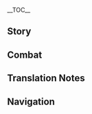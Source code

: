 {{CharacterTabs}}
{{LanguageTabs}}
{{Stub|1={{Meta/VO|tl=1|rm=1}}}}
__TOC__
==Story==
{{VO/Story
|character           = Kujou Sara
|language            = ko
|name                = 쿠죠 사라

|vo_01_01_title      = 첫 만남…
|vo_01_01_subtitle   = Hello
|vo_01_01_file       = VO_{language}{character} Hello.ogg
|vo_01_01_tx         = 내 이름은 쿠죠 사라, 기억 못 해도 괜찮아. 단 이것만 기억해. 난 영원히 이나즈마를 지키며 번개 신의 뜻을 행하고, 어떤 적이든 모두 제거할 것이다! 훗… 긴장하지 마, 너와 함께 하기로 한 이상 내 본분을 다할 테니까. 난 대의 외의 것은 따지지 않거든
|vo_01_01_rm         = 
|vo_01_01_tl         = 

|vo_02_01_title      = 잡담・정곡
|vo_02_01_subtitle   = Chat: Target
|vo_02_01_file       = VO_{language}{character} Chat - Target.ogg
|vo_02_01_tx         = 마음, 활 그리고 화살이 하나가 되어야만 과녁의 정중앙을 명중시킬 수 있지
|vo_02_01_rm         = 
|vo_02_01_tl         = 

|vo_02_02_title      = 잡담・영원함
|vo_02_02_subtitle   = Chat: Eternity
|vo_02_02_file       = VO_{language}{character} Chat - Eternity.ogg
|vo_02_02_tx         = 쇼군님을 위해 「영원함」을 실현하는 게 내 「염원」이야
|vo_02_02_rm         = 
|vo_02_02_tl         = 

|vo_02_03_title      = 잡담・사명
|vo_02_03_subtitle   = Chat: Duty
|vo_02_03_file       = VO_{language}{character} Chat - Duty.ogg
|vo_02_03_tx         = 텐구의 본분은 산림을 지키는 것이고, 쿠죠 가문의 사명은 이나즈마를 지키는 것이지. 둘은 다를 게 없어
|vo_02_03_rm         = 
|vo_02_03_tl         = 

|vo_03_01_title      = 비가 올 때…
|vo_03_01_subtitle   = When It Rains
|vo_03_01_file       = VO_{language}{character} When It Rains.ogg
|vo_03_01_tx         = 빗방울 소리에 발소리가 묻힐 수 있으니 조심해
|vo_03_01_rm         = 
|vo_03_01_tl         = 

|vo_03_02_title      = 번개가 칠 때…
|vo_03_02_subtitle   = When Thunder Strikes
|vo_03_02_file       = VO_{language}{character} When Thunder Strikes.ogg
|vo_03_02_tx         = 들리나? 천둥은 쇼군님의 뜻이다
|vo_03_02_rm         = 
|vo_03_02_tl         = 

|vo_03_03_title      = 눈이 올 때…
|vo_03_03_subtitle   = When It Snows
|vo_03_03_file       = VO_{language}{character} When It Snows.ogg
|vo_03_03_tx         = 눈송이를 간직하고 싶지만, 손 위에선 더 빨리 녹아버릴 뿐이지
|vo_03_03_rm         = 
|vo_03_03_tl         = 

|vo_03_04_title      = 햇살이 좋을 때…
|vo_03_04_subtitle   = When the Sun Is Out
|vo_03_04_file       = VO_{language}{character} When the Sun Is Out.ogg
|vo_03_04_tx         = 하늘이 맑고, 공기가 청량해. 무예 연습하기 좋겠군
|vo_03_04_rm         = 
|vo_03_04_tl         = 

|vo_04_01_title      = 아침 인사…
|vo_04_01_subtitle   = Good Morning
|vo_04_01_file       = VO_{language}{character} Good Morning.ogg
|vo_04_01_tx         = 아침…? 사실 나한테 이 시간은 아침은 아니야. 난 보통 날이 밝기 전에 눈을 뜨거든
|vo_04_01_rm         = 
|vo_04_01_tl         = 

|vo_04_02_title      = 점심 인사…
|vo_04_02_subtitle   = Good Afternoon
|vo_04_02_file       = VO_{language}{character} Good Afternoon.ogg
|vo_04_02_tx         = 난 낮잠 자는 시간을 가지지 않지만, 네가 원한다면 기다려주지
|vo_04_02_rm         = 
|vo_04_02_tl         = 

|vo_04_03_title      = 저녁 인사…
|vo_04_03_subtitle   = Good Evening
|vo_04_03_file       = VO_{language}{character} Good Evening.ogg
|vo_04_03_tx         = 저녁이군. 한마디 덧붙이자면 하나미자카의 밤 벚꽃은 쉽게 볼 수 없는 경치야
|vo_04_03_rm         = 
|vo_04_03_tl         = 

|vo_04_04_title      = 굿나잇…
|vo_04_04_subtitle   = Good Night
|vo_04_04_file       = VO_{language}{character} Good Night.ogg
|vo_04_04_tx         = 가서 쉬어, 여긴 내가 보고 있으면 돼
|vo_04_04_rm         = 
|vo_04_04_tl         = 

|vo_05_01_title      = 사라 자신에 대해・텐료 봉행
|vo_05_01_subtitle   = About {character}: Tenryou Commission
|vo_05_01_file       = VO_{language}{character} About {character} - Tenryou Commission.ogg
|vo_05_01_tx         = 가주님은 내 은인이셔. 「텐료 봉행」은 내가 유일하게 의지할 수 있는 것이니 난 내 가문의 명예를 지키기 위해 뭐든 다할 거야. 음? 「텐료 봉행」의 행동 규칙? 당연히 라이덴 쇼군님에 대한 충심이지! 그건 나 쿠죠 사라의 유일한 신조이기도 해
|vo_05_01_rm         = 
|vo_05_01_tl         = 

|vo_05_02_title      = 사라 자신에 대해・전투 준비
|vo_05_02_subtitle   = About {character}: Preparing for War
|vo_05_02_file       = VO_{language}{character} About {character} - Preparing for War.ogg
|vo_05_02_tx         = 만약 전투에 나가기 전 「준비는 다 됐나?」라고 확인하는 습관이 있다면, 10번 중 단 한 번만 내 대답을 들을 수 있을 거야. 나머지 아홉 번은 이미 예리한 칼날이 되어서 전선에 가 있을 테니까. 이건 무모함이나 불충이 아니야. 전쟁터는 숨 돌릴 틈 따위 주지 않거든
|vo_05_02_rm         = 
|vo_05_02_tl         = 

|vo_05_03_title      = 사라 자신에 대해・염원
|vo_05_03_subtitle   = About {character}: Aspiration
|vo_05_03_file       = VO_{language}{character} About {character} - Aspiration.ogg
|vo_05_03_tx         = 내 염원? 이미 알고 있는 줄 알았는데. 쇼군님을 보좌해서 「영원」을 실현시키는 거지. 음? 나 자신을 위한 염원? 그런 건 생각해 본 적 없어…
|vo_05_03_rm         = 
|vo_05_03_tl         = 

|vo_06_01_title      = 우리에 대해・관찰
|vo_06_01_subtitle   = About Us: Observation
|vo_06_01_file       = VO_{language}{character} About Us - Observation.ogg
|vo_06_01_tx         = 넌 쇼군님의 「영원」에 있어 「불안정」한 요소지만, 「불안정」이 꼭 「장애물」인 건 아니지. 그래서 너와 적이 되진 않겠지만, 난 널 계속 지켜볼 거야
|vo_06_01_rm         = 
|vo_06_01_tl         = 

|vo_06_02_title      = 우리에 대해・깨달음
|vo_06_02_subtitle   = About Us: Experiences
|vo_06_02_file       = VO_{language}{character} About Us - Experiences.ogg
|vo_06_02_tx         = 신의 눈을 몰수할 때, 난 사람들의 염원을 무시했어. 안수령이 끝난 지금, 난 그에 대한 책임이 있고. 넌 천수백안 신상에 있는 신의 눈에 담긴 염원을 들을 수 있다고 하던데, 나한테도 알려줘. 그리고… 네 소원도 말이야, 알고 싶어
|vo_06_02_rm         = 
|vo_06_02_tl         = 

|vo_07_01_title      = 「신의 눈」에 대해…
|vo_07_01_subtitle   = About the [[Vision]]
|vo_07_01_file       = VO_{language}{character} About the Vision.ogg
|vo_07_01_tx         = 신의 주목을 받아야만 「신의 눈」을 얻을 수 있지. 내 「신의 눈」은 쇼군께서 주신 것이니, 결국 다시 그분께 돌려드린다 해도 절대 후회나 원망은 없어
|vo_07_01_rm         = 
|vo_07_01_tl         = 

|vo_07_02_title      = 하고 싶은 이야기・팽이
|vo_07_02_subtitle   = Something to Share: Spinning Top
|vo_07_02_file       = VO_{language}{character} Something to Share - Spinning Top.ogg
|vo_07_02_tx         = 저번에 임무 수행할 때, 하나미자카의 상인이 나한테 「독락」이라고 하는 팽이를 선물해 줬어. 「혼자서도 놀 수 있는」 장난감이라길래 재밌어 보여서 가지고 왔지. 같이… 놀자고? 그건 「독락」의 규칙을 어기는 거니까 거절하지
|vo_07_02_rm         = 
|vo_07_02_tl         = 

|vo_07_03_title      = 하고 싶은 이야기・특산물
|vo_07_03_subtitle   = Something to Share: Local Specialty
|vo_07_03_file       = VO_{language}{character} Something to Share - Local Specialty.ogg
|vo_07_03_tx         = 이나즈마의 가장 대표적인 특산물이 뭔지 알아? 검? 아니야. 「위대하신 나루카미 쇼군상」 모양의 칠기인데, 노련한 장인이 수공예로 직접 만든 거지. 아마 성에 있는 모든 집에 하나씩 있을걸. 내 방엔, 한 다섯 개?
|vo_07_03_rm         = 
|vo_07_03_tl         = 

|vo_07_04_title      = 흥미있는 일…
|vo_07_04_subtitle   = Interesting Things
|vo_07_04_file       = VO_{language}{character} Interesting Things.ogg
|vo_07_04_tx         = 마음을 어지럽히는 일이 있을 땐 항상 신성한 벚나무 아래 서서 눈을 감고 정신을 가다듬어. 그러다 눈을 뜨면 떨어져 내리는 꽃잎이 내가 가야 할 길을 알려주지
|vo_07_04_rm         = 
|vo_07_04_tl         = 

|vo_08_01_title      = 토마에 대해…
|vo_08_01_subtitle   = About [[Thoma]]
|vo_08_01_file       = VO_{language}{character} About Thoma.ogg
|vo_08_01_tx         = 「텐료 봉행」의 저택은 아주 커. 토마처럼 훌륭한 가사 관리원이 있다면 집안의 번잡한 일들을 잘 처리할 수 있을 텐데. 언젠가 그가 더 이상 카미사토 가문을 섬기지 않는다고 하면, 와서 날 좀 도왔으면 좋겠어… 하지만 그런 날은 오지 않을 것 같군
|vo_08_01_rm         = 
|vo_08_01_tl         = 

|vo_08_02_title      = 카미사토 아야카에 대해…
|vo_08_02_subtitle   = About [[Kamisato Ayaka]]
|vo_08_02_file       = VO_{language}{character} About Kamisato Ayaka.ogg
|vo_08_02_tx         = 평소 쿠죠가에선 도장의 병사들이 훈련하는 소리만 들리는데, 카미사토가 앞을 지날 때면 음악 소리, 떠드는 소리, 웃음소리가 들려 와. 카미사토 가문 아가씨의 장기 두는 솜씨가 훌륭하다는 얘길 듣고 계속 찾아 갈 기회를 살피고 있었는데… 난 좀 엄숙한 편이라 그런 분위기와 어울리지 않을까 봐 걱정이야
|vo_08_02_rm         = 
|vo_08_02_tl         = 

|vo_08_03_title      = 요이미야에 대해…
|vo_08_03_subtitle   = About [[Yoimiya]]
|vo_08_03_file       = VO_{language}{character} About Yoimiya.ogg
|vo_08_03_tx         = 그녀가 내 군영에서 함부로 불꽃놀이만 하지 않으면, 나도 귀찮게 할 생각은 없어. 흥, 다른 건 몰라도 요이미야의 불꽃놀이는 확실히 화려하고 아름다워. 칭찬할 만해…. 하지만 불꽃은 한순간에 불과하지. 찰나의 빛이 사라지고 나면 밤하늘은 여전히 어둠으로 가득해. 그래서 난 이나즈마를 지키기 위해선 이런 허황된 반짝임에 현혹되어서는 안 된다고 나 자신을 언제나 일깨우곤 하지
|vo_08_03_rm         = 
|vo_08_03_tl         = 

|vo_08_04_title      = 시카노인 헤이조에 대해…
|vo_08_04_subtitle   = About [[Shikanoin Heizou]]
|vo_08_04_file       = VO_{language}{character} About Shikanoin Heizou.ogg
|vo_08_04_tx         = 시카노인… 내 동료이긴 하지만, 딱히 호감은 아니야. 늘 조직보다 개인적인 계획을 더 우선시하는 것 같거든. 사건 수사에 큰 공을 세우지 않았다면, 진작 더 엄격하게 관리했을 텐데…<br>아, 머리 아파
|vo_08_04_rm         = 
|vo_08_04_tl         = 

|vo_08_05_title      = 라이덴 쇼군에 대해・신뢰
|vo_08_05_subtitle   = About the [[Raiden Shogun]]: Trust
|vo_08_05_file       = VO_{language}{character} About Raiden Shogun - Trust.ogg
|vo_08_05_tx         = 쇼군님이 무념무상의 영원을 추구하신다는 건 너도 많이 들어봤겠지? 속세에 대한 집념을 버리고, 영원에 집착한다…. 쇼군님의 언행과 결단을 내가 모두 이해할 순 없지만, 이게 그분의 결정이라면 난 믿고 따를 거야
|vo_08_05_rm         = 
|vo_08_05_tl         = 

|vo_08_06_title      = 라이덴 쇼군에 대해・추종
|vo_08_06_subtitle   = About the [[Raiden Shogun]]: Service
|vo_08_06_file       = VO_{language}{character} About Raiden Shogun - Service.ogg
|vo_08_06_tx         = 「안수령」 폐지… 음, 네가 맞았을지도 모르겠군. 큼… 하지만 그렇다고 쇼군님이 틀렸다는 건 아니지. 그저 「영원」을 추구하는 방식이 바뀌려는 것뿐이야. 천년이 넘는 시간 동안 이나즈마를 지켜오신 쇼군님의 마음은 지금 평온하실까? 내가 아는 건 가는 길이 얼마나 험난하든 난 계속해서 그분을 따를 거라는 거야
|vo_08_06_rm         = 
|vo_08_06_tl         = 

|vo_08_07_title      = 야에 미코에 대해…
|vo_08_07_subtitle   = About [[Yae Miko]]
|vo_08_07_file       = VO_{language}{character} About Yae Miko.ogg
|vo_08_07_tx         = 야에 궁사님의 행동엔 오해의 소지가 다분하지…. 하지만 나루카미 다이샤의 대무녀이기도 하고 쇼군 역시 그녀를 믿고 계시니, 나도 당연히 그녀를 존경해. 근데… 만약 쇼군의 뜻을 거스른다면, 나도 무례를 범할 수밖에 없지
|vo_08_07_rm         = 
|vo_08_07_tl         = 

|vo_08_08_title      = 산고노미야 코코미에 대해…
|vo_08_08_subtitle   = About [[Sangonomiya Kokomi]]
|vo_08_08_file       = VO_{language}{character} About Sangonomiya Kokomi.ogg
|vo_08_08_tx         = 그녀는 「무녀」보다 「군사」로서의 재능이 훨씬 출중해. 묘책 모음집으로 싸운다는 얘기는 들어본 적도 없거든. 나도 이런 방법으로 막부군을 지휘해볼까나? 음… 하지만 그렇게 되면 서로 묘책 모음집을 올려놓고 카드게임하는 것처럼 돼버릴 텐데… 역시 좀 아닌 것 같군…
|vo_08_08_rm         = 
|vo_08_08_tl         = 

|vo_08_09_title      = 고로에 대해…
|vo_08_09_subtitle   = About [[Gorou]]
|vo_08_09_file       = VO_{language}{character} About Gorou.ogg
|vo_08_09_tx         = 그가 산고노미야 코코미를 따르는 건, 내가 쇼군님을 모시는 것과 같아. 같은 충의를 지키는 사람으로서 나는 그를 매우 높게 평가해. 가는 길이 다르단 게 아쉽지만… 탄복할만한 상대가 있다는 건 나쁘지 않지. 게다가… 「고로(五郎)」는 꽤나 좋은 이름이야
|vo_08_09_rm         = 
|vo_08_09_tl         = 

|vo_08_10_title      = 아라타키 이토에 대해…
|vo_08_10_subtitle   = About [[Arataki Itto]]
|vo_08_10_file       = VO_{language}{character} About Arataki Itto.ogg
|vo_08_10_tx         = …그 사람 얘기만 하면 머리가 아파. 그의 신의 눈을 몰수할 때 꽤 큰 소동이 일어났어. 내가 본 사람 중에 제일 시끄러운 사람… 아니, 제일 시끄러운 귀신이지. 정정당당하게 패배를 인정하는 기개만큼은 인정하지만, 그의 복수 다짐은… 후… 그만 말할래. 정 궁금하면 본인한테 가서 직접 물어봐
|vo_08_10_rm         = 
|vo_08_10_tl         = 

|vo_08_11_title      = 쿠키 시노부에 대해…
|vo_08_11_subtitle   = About [[Kuki Shinobu]]
|vo_08_11_friendship = 4
|vo_08_11_file       = VO_{language}{character} About Kuki Shinobu.ogg
|vo_08_11_tx         = 그런 재능과 실력으로 「아라타키파」라는 조직에 남아 있는 건 참으로 아까운 일이야. 하지만 그녀의 존재가 그 놈팡이들이 말썽 피우고 백성들에게 피해 주는 걸 어느 정도 방지해 주는 건 사실이야. 텐료 봉행의 부담도 훨씬 줄어든 셈이지
|vo_08_11_rm         = 
|vo_08_11_tl         = 

|vo_09_01_title      = 사라에 대해 알기・첫 번째
|vo_09_01_subtitle   = More About {character}: I
|vo_09_01_file       = VO_{language}{character} More About {character} - 01.ogg
|vo_09_01_tx         = 나에 대해 알고 싶다고…? 뭘 말이지? 텐료 봉행의 모든 사항은 기밀이고, 쇼군에 관한 건 더더욱 말해줄 수 없어. 날 이해하고 싶다는 게 무슨 의미인지 모르겠군. 음? 그냥 나라는 사람이 알고 싶다고…? 안 될 건 없지만… 이런 상황은 처음이라
|vo_09_01_rm         = 
|vo_09_01_tl         = 

|vo_09_02_title      = 사라에 대해 알기・두 번째
|vo_09_02_subtitle   = More About {character}: II
|vo_09_02_file       = VO_{language}{character} More About {character} - 02.ogg
|vo_09_02_tx         = 내 생활은 비교적 단순한 편이야. 전투를 지휘하지 않을 땐 정확히 새벽 5시 5분에 일어나고, 나와서 심호흡 다섯 세트를 한 후에 정원 다섯 바퀴를 걸어. 아침밥은 딱 다섯 입만 먹고… 「5」는 나에게 행운과 승리를 가져다주는 숫자야. 그래서 난 무슨 일을 하든 「5」를 고수하고 있지. 무슨 문제라도?
|vo_09_02_rm         = 
|vo_09_02_tl         = 

|vo_09_03_title      = 사라에 대해 알기・세 번째
|vo_09_03_subtitle   = More About {character}: III
|vo_09_03_file       = VO_{language}{character} More About {character} - 03.ogg
|vo_09_03_tx         = 안수령을 집행하는 과정에서 가장 곤란한 건 막부군이라는 지위로 사적인 형벌을 가하는 관병들이야. 쇼군님의 임무는 철저히 이행해야 하지만, 지위를 남용해 무고한 자들을 해치는 건 절대 용납할 수 없어! 이미 몇 번이고 이런 행동을 금지했지만… 완전히 막을 순 없었어. 좋은 방법이 있다면 꼭 좀 알려줘
|vo_09_03_rm         = 
|vo_09_03_tl         = 

|vo_09_04_title      = 사라에 대해 알기・네 번째
|vo_09_04_subtitle   = More About {character}: IV
|vo_09_04_file       = VO_{language}{character} More About {character} - 04.ogg
|vo_09_04_tx         = 명목상으론 쿠죠 가문의 양자지만, 타카유키 어르신이 날 보는 눈빛과 카마지를 보는 눈빛은 분명 달랐어. 무뚝뚝한 나도 가끔은 외로울 때가 있지. 특히… 부하들이 가족들과 만날 때의 따뜻한 장면을 본 후엔 더.<br />미안, 가주님은 내 은인이신데, 이런 불경한 얘기를 하다니…
|vo_09_04_rm         = 
|vo_09_04_tl         = 

|vo_09_05_title      = 사라에 대해 알기・다섯 번째
|vo_09_05_subtitle   = More About {character}: V
|vo_09_05_file       = VO_{language}{character} More About {character} - 05.ogg
|vo_09_05_tx         = 지금 생각해 보면, 너랑 나도 「싸우면서 정든」 셈이지. 공존할 수 없을 정도로 서로 대립한 적도 있었는데, 지금 이렇게 너와 어깨를 나란히 하고 얘기할 거라고는 상상도 못 했어. 운명의 보살핌이라도 받은 것 같군…. 아, 아무것도 아니야
|vo_09_05_rm         = 
|vo_09_05_tl         = 

|vo_10_01_title      = 사라의 취미…
|vo_10_01_subtitle   = {character}'s Hobbies
|vo_10_01_file       = VO_{language}{character} Hobbies.ogg
|vo_10_01_tx         = 지금까지도 빈 활 튀기기와 과녁 맞히기는 내가 매일 빼놓지 않고 하는 훈련이야. 자세를 가다듬고 조준한 뒤 현의 소리를 듣는 건 지루하기만 한 반복이 아니라 어제에 대한 돌파라고 할 수 있지. 취미라기보다는 평생 해야 할 수련에 가까워
|vo_10_01_rm         = 
|vo_10_01_tl         = 

|vo_10_02_title      = 사라의 고민…
|vo_10_02_subtitle   = {character}'s Troubles
|vo_10_02_file       = VO_{language}{character} Troubles.ogg
|vo_10_02_tx         = 텐구의 날개는 객관적으로 존재하는 거야. 나란히 서 있으면 일정 공간을 차지할 수밖에 없어. 네가 말한 「거리 좁히기」를 어떻게 실행해야 할지 모르겠군
|vo_10_02_rm         = 
|vo_10_02_tl         = 

|vo_10_03_title      = 좋아하는 음식…
|vo_10_03_subtitle   = Favorite Food
|vo_10_03_file       = VO_{language}{character} Favorite Food.ogg
|vo_10_03_tx         = 난 오래전부터 주먹밥처럼 휴대성 좋고 빨리 배 채울 수 있는 음식을 먹는 게 습관 됐어. 전장에서 체력 회복하는 데 제격이거든. 하지만 그건 내 개인적인 습관일 뿐, 부하들한테까지 강요하진 않아
|vo_10_03_rm         = 
|vo_10_03_tl         = 

|vo_10_04_title      = 싫어하는 음식…
|vo_10_04_subtitle   = Least Favorite Food
|vo_10_04_file       = VO_{language}{character} Least Favorite Food.ogg
|vo_10_04_tx         = 싫어하는 건 아니고 평소에 단 음식은 피하는 편이야. 이유가 뭐냐고? 단 건 몸과 마음을 편하게 만들어서 한 번 먹으면 쉽게… 음, 어쨌든 난 나태해질 수 없어. 그 얘긴 여기서 끝, 더 이상 캐묻지 마!
|vo_10_04_rm         = 
|vo_10_04_tl         = 

<!-- Receiving a Gift -->
|vo_11_01_title      = 선물 획득・첫 번째
|vo_11_01_subtitle   = Receiving a Gift: I
|vo_11_01_file       = VO_{language}{character} Receiving a Gift - 01.ogg
|vo_11_01_tx         = 주먹밥보다 맛있는 요리야…. 이름을 기억해둬야겠군
|vo_11_01_rm         = 
|vo_11_01_tl         = 

|vo_11_02_title      = 선물 획득・두 번째
|vo_11_02_subtitle   = Receiving a Gift: II
|vo_11_02_file       = VO_{language}{character} Receiving a Gift - 02.ogg
|vo_11_02_tx         = 배부르군. 대접해 줘서 고마워
|vo_11_02_rm         = 
|vo_11_02_tl         = 

|vo_11_03_title      = 선물 획득・세 번째
|vo_11_03_subtitle   = Receiving a Gift: III
|vo_11_03_file       = VO_{language}{character} Receiving a Gift - 03.ogg
|vo_11_03_tx         = 디저트는 사양하지…
|vo_11_03_rm         = 
|vo_11_03_tl         = 

|vo_12_01_title      = 생일…
|vo_12_01_subtitle   = Birthday
|vo_12_01_file       = VO_{language}{character} Birthday.ogg
|vo_12_01_tx         = 마침 잘 왔군. 예의 차리지 않고 바로 물어볼게. 생일 소원 같은 거 있나? 쇼군님의 대의에 어긋나는 일만 아니라면 내가 최선을 다해 이뤄주지. 내 성의를 보여주기 위해서 다섯 개까지 들어줄게
|vo_12_01_rm         = 
|vo_12_01_tl         = 

|vo_13_01_title      = 돌파의 느낌・기
|vo_13_01_subtitle   = Feelings About Ascension: Intro
|vo_13_01_file       = VO_{language}{character} Feelings About Ascension -  01.ogg
|vo_13_01_tx         = 만족스러운 활시위 소리군, 한 번에 명중시켜주지
|vo_13_01_rm         = 
|vo_13_01_tl         = 

|vo_13_02_title      = 돌파의 느낌・승
|vo_13_02_subtitle   = Feelings About Ascension: Building Up
|vo_13_02_file       = VO_{language}{character} Feelings About Ascension -  02.ogg
|vo_13_02_tx         = 내 안에서 힘이 느껴져. 언제든 준비돼 있어
|vo_13_02_rm         = 
|vo_13_02_tl         = 

|vo_13_03_title      = 돌파의 느낌・전
|vo_13_03_subtitle   = Feelings About Ascension: Climax
|vo_13_03_file       = VO_{language}{character} Feelings About Ascension -  03.ogg
|vo_13_03_tx         = 나 혼자 막부군 부대 하나의 전력을 가진 셈이군!
|vo_13_03_rm         = 
|vo_13_03_tl         = 

|vo_13_04_title      = 돌파의 느낌・결
|vo_13_04_subtitle   = Feelings About Ascension: Conclusion
|vo_13_04_file       = VO_{language}{character} Feelings About Ascension -  04.ogg
|vo_13_04_tx         = 자신을 단련하고 무예를 돌파하는 건 내 본분인데도, 너는 최선을 다해 날 도왔어…. 네 마음을 저버리지 않고 꼭 대의를 위해 이 힘을 쓰겠다고 약속하지. 그리고… 텐구의 우정은 언제나 너와 함께하리!
|vo_13_04_rm         = 
|vo_13_04_tl         = 
}}

==Combat==
{{Combat VO
|character           = Kujou Sara
|language            = ko

|skill_1_tx          = 날개의 전율!
|skill_1_tl          = 
|skill_1_rm          = 
|skill_2_tx          = 흩어져라!
|skill_2_tl          = 
|skill_2_rm          = 
|skill_3_tx          = 번개 섬광!
|skill_3_tl          = 
|skill_3_rm          = 

|burst_1_tx          = {{tt|진리|真理}}가 {{tt|웅대|雄大}}하듯 번개 {{tt|신|神}} 또한 {{tt|영원|永遠}}하리!
|burst_1_tl          = As truth is magnificent, the Thunder God too will be eternal!<ref group="TN •">See the [[Inazuma/Culture#Motto|Motto section of Inazuma]] for details.</ref>
|burst_1_rm          = Jilli-ga ungdaehadeut Beon'gae Sin ttohan yeong'wonhari!
|burst_2_tx          = 번개는… 물러서지 않아!
|burst_2_tl          = 
|burst_2_rm          = 
|burst_3_tx          = 뇌광천도!
|burst_3_tl          = 
|burst_3_rm          = 

|sprint-s_1_file     = Sprint Start 01,Sprint Start 02,Sprint Start 03

|glider_1_file       = Deploying Wind Glider 01,Deploying Wind Glider 02,Deploying Wind Glider 03

|chest_1_tx          =   꽤 좋은 보물이야. 사기를 높일 수 있겠어!
|chest_1_tl          = 
|chest_1_rm          = 
|chest_2_tx          =   좋아, 놓친 건 없군
|chest_2_tl          = 
|chest_2_rm          = 
|chest_3_tx          =   다 챙겼으면 출발하지!
|chest_3_tl          = 
|chest_3_rm          = 

|low-hp_1_tx         = 끝까지 버텨주마…
|low-hp_1_tl         = 
|low-hp_1_rm         = 
|low-hp_2_tx         = 돌파구를 찾아야 해!
|low-hp_2_tl         = 
|low-hp_2_rm         = 
|low-hp_3_tx         = 곧 한계인가…
|low-hp_3_tl         = 
|low-hp_3_rm         = 

<!-- Ally at Low HP -->
|ally-low-hp_1_tx    = 무리하지 마!
|ally-low-hp_1_tl    = 
|ally-low-hp_1_rm    = 
|ally-low-hp_2_tx    = 물러나!
|ally-low-hp_2_tl    = 
|ally-low-hp_2_rm    = 

|fallen_1_tx         = 삶은 결코 영원하지 않지
|fallen_1_tl         = 
|fallen_1_rm         = 
|fallen_2_tx         = 원망은 없다…
|fallen_2_tl         = 
|fallen_2_rm         = 
|fallen_3_tx         = 하, 내가 졌군
|fallen_3_tl         = 
|fallen_3_rm         = 

|hit-l_1_tx          = 그것뿐이냐!
|hit-l_1_tl          = 
|hit-l_1_rm          = 
|hit-l_2_tx          = 제법이군…
|hit-l_2_tl          = 
|hit-l_2_rm          = 
|hit-l_3_file        = Light Hit Taken 03,Light Hit Taken 04,Light Hit Taken 05,Light Hit Taken 06

|hit-h_1_tx          = 감히!
|hit-h_1_tl          = 
|hit-h_1_rm          = 
|hit-h_2_tx          = 상황이 좋지 않아…
|hit-h_2_tl          = 
|hit-h_2_rm          = 
|hit-h_3_file        = Heavy Hit Taken 03,Heavy Hit Taken 04,Heavy Hit Taken 05,Heavy Hit Taken 06

|join_1_tx           = 내가 널 승리로 이끌어 주지
|join_1_tl           = 
|join_1_rm           = 
|join_2_tx           = 흥, 따라와
|join_2_tl           = 
|join_2_rm           = 
|join_3_tx           = 너와 함께 싸우겠다!
|join_3_tl           = 
|join_3_rm           = 

|atk-l_1_file        = Light Attack 01,Light Attack 02,Light Attack 03,Light Attack 04,Light Attack 05,Light Attack 06,Light Attack 07

|atk-m_1_file        = Mid Attack 01,Mid Attack 02,Mid Attack 03

|atk-h_1_file        = Heavy Attack 01,Heavy Attack 02,Heavy Attack 03

|climb_1_file        = Climbing 01,Climbing 02,Climbing 03,Climbing 04,Climbing 05

|climb-b_1_file      = Climbing Breath 01,Climbing Breath 02,Climbing Breath 03

|jump_1_file         = Jumping 01,Jumping 02,Jumping 03,Jumping 04,Jumping 05

<!--
Copy paste the following line in any section that does not have any voice files, change the X for the section's title:
'''Kujou Sara does not feature any X Voice-Overs'''
-->
}}

==Translation Notes==
{{Reflist|group=TN •}}

==Navigation==
{{Character Navbox|type=playable|link type=vo-ko}}